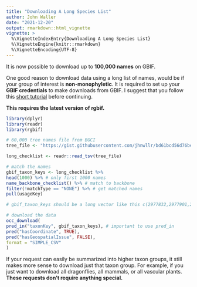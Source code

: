 ```yaml
---
title: "Downloading A Long Species List"
author: John Waller
date: "2021-12-20"
output: rmarkdown::html_vignette
vignette: >
  %\VignetteIndexEntry{Downloading A Long Species List}
  %\VignetteEngine{knitr::rmarkdown}
  %\VignetteEncoding{UTF-8}
---
```


It is now possible to download up to **100,000 names** on GBIF.

One good reason to download data using a long list of names, would be if your group of interest is **non-monophyletic**. It is required to set up your **GBIF credentials** to make downloads from GBIF. I suggest that you follow this [short tutorial](https://docs.ropensci.org/rgbif/articles/gbif_credentials.html) before continuing.

<!-- https://discourse.gbif.org/t/setting-up-your-rgbif-environment-with-username-and-password/3017/2 -->

**This requires the latest version of rgbif.**

```r
library(dplyr)
library(readr)  
library(rgbif) 

# 60,000 tree names file from BGCI
tree_file <- "https://gist.githubusercontent.com/jhnwllr/bd61bcd56d76beeacd03ea9ace0a31fd/raw/089d4c3a88b358719845a1394c9f88f9a2025e20/tree_names.tsv"

long_checklist <- readr::read_tsv(tree_file)

# match the names 
gbif_taxon_keys <- long_checklist %>% 
head(1000) %>% # only first 1000 names 
name_backbone_checklist() %>% # match to backbone 
filter(!matchType == "NONE") %>% # get matched names
pull(usageKey) 

# gbif_taxon_keys should be a long vector like this c(2977832,2977901,2977966,2977835,2977863)

# download the data
occ_download(
pred_in("taxonKey", gbif_taxon_keys), # important to use pred_in
pred("hasCoordinate", TRUE),
pred("hasGeospatialIssue", FALSE),
format = "SIMPLE_CSV"
)

```

If your request can easily be summarized into higher taxon groups, it still makes more sense to download just that taxon group. For example, if you just want to download all dragonflies, all
mammals, or all vascular plants. **These requests don’t require anything special.**
